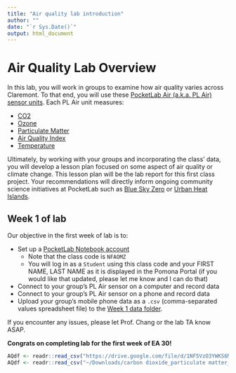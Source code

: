 ```yaml
---
title: "Air quality lab introduction"
author: ""
date: "`r Sys.Date()`"
output: html_document
---
```


# Air Quality Lab Overview

In this lab, you will work in groups to examine how air quality varies across Claremont. To that end, you will use these [PocketLab Air (a.k.a. PL Air) sensor units](https://support.thepocketlab.com/knowledge/pocketlab-air-specifications?hsLang=en). Each PL Air unit measures:

* [CO2](https://support.thepocketlab.com/knowledge/how-does-the-pocketlab-air-co2-sensor-work)
* [Ozone](https://support.thepocketlab.com/knowledge/how-does-the-pocketlab-air-ozone-sensor-work)
* [Particulate Matter](https://support.thepocketlab.com/knowledge/how-does-the-pocketlab-air-particulate-matter-sensor-work)
* [Air Quality Index](https://support.thepocketlab.com/knowledge/measuring-air-quality-index)
* [Temperature](https://support.thepocketlab.com/knowledge/tips-for-measuring-temperature)

Ultimately, by working with your groups and incorporating the class' data, you will develop a lesson plan focused on some aspect of air quality or climate change. This lesson plan will be the lab report for this first class project. Your recommendations will directly inform ongoing community science initiatives at PocketLab such as [Blue Sky Zero](https://archive.thepocketlab.com/educators/article/blue-sky-zero) or [Urban Heat Islands](https://blog.thepocketlab.com/georgia-tech-is-mapping-heat-islands-in-atlanta-with-pocketlabs).

## Week 1 of lab

Our objective in the first week of lab is to:

* Set up a [PocketLab Notebook account](https://app.thepocketlab.com/home)
  + Note that the class code is `NFAOMZ`
  + You will log in as a `Student` using this class code and your FIRST NAME, LAST NAME as it is displayed in the Pomona Portal (if you would like that updated, please let me know and I can do that)
* Connect to your group's PL Air sensor on a computer and record data
* Connect to your group's PL Air sensor on a phone and record data
* Upload your group's mobile phone data as a `.csv` (comma-separated values spreadsheet file) to the [Week 1 data folder](https://drive.google.com/drive/folders/1yuZs0T3uS1ziE0fMSjWEKAntHfvnQHx7?usp=sharing).

If you encounter any issues, please let Prof. Chang or the lab TA know ASAP.

**Congrats on completing lab for the first week of EA 30!**

```r
AQdf <- readr::read_csv("https://drive.google.com/file/d/1NF5VzO3YWKS6MJDll19exdWYRKbtdD_F/view?usp=sharing") # doesn't work - formats data badly or weirdly.
AQdf <- readr::read_csv("~/Downloads/carbon dioxide_particulate matter_air quality index_pressure barometric_internal temperature_humidity_dew point_heat index_pressure altitude_ozone_8_6_2021__4_49_29_PM..csv")
```
